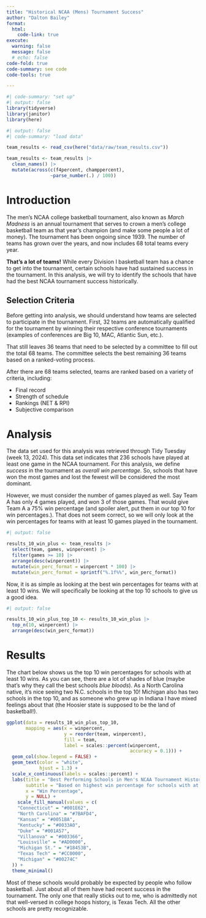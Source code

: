 ```yaml
---
title: "Historical NCAA (Mens) Tournament Success"
author: "Dalton Bailey"
format: 
  html:
    code-link: true
execute:
  warning: false
  message: false
  # echo: false
code-fold: true
code-summary: see code
code-tools: true

---
```

```r
#| code-summary: "set up"
#| output: false
library(tidyverse)
library(janitor)
library(here)
```

```r
#| output: false
#| code-summary: "load data"

team_results <- read_csv(here("data/raw/team_results.csv"))

team_results <- team_results |> 
  clean_names() |> 
  mutate(across(c(f4percent, champpercent), 
                ~parse_number(.) / 100))
```

# Introduction
The men's NCAA college basketball tournament, also known as *March Madness* is an annual tournament that serves to crown a men's college basketball team as that year's champion (and make some people a lot of money). The tournament has been ongoing since 1939. The number of teams has grown over the years, and now includes 68 total teams every year. 

**That's a lot of teams!** While every Division I basketball team has a chance to get into the tournament, certain schools have had sustained success in the tournament. In this analysis, we will try to identify the schools that have had the best NCAA tournament success historically. 

## Selection Criteria
Before getting into analysis, we should understand how teams are selected to participate in the tournament. First, 32 teams are automatically qualified for the tournament by winning their respective conference tournaments (examples of conferences are Big 10, MAC, Atlantic Sun, etc.).

That still leaves 36 teams that need to be selected by a committee to fill out the total 68 teams. The committee selects the best remaining 36 teams based on a ranked-voting process.

After there are 68 teams selected, teams are ranked based on a variety of criteria, including:

- Final record
- Strength of schedule
- Rankings (NET & RPI)
- Subjective comparison

# Analysis 
The data set used for this analysis was retrieved through Tidy Tuesday (week 13, 2024). This data set indicates that 236 schools have played at least one game in the NCAA tournament. For this analysis, we define *success* in the tournament as *overall win percentage*. So, schools that have won the most games and lost the fewest will be considered the most dominant. 

However, we must consider the number of games played as well. Say Team A has only 4 games played, and won 3 of those games. That would give Team A a 75% win percentage (and spoiler alert, put them in our top 10 for win percentages.). That does not seem correct, so we will only look at the win percentages for teams with at least 10 games played in the tournament. 

```r
#| output: false

results_10_win_plus <- team_results |> 
  select(team, games, winpercent) |> 
  filter(games >= 10) |> 
  arrange(desc(winpercent)) |> 
  mutate(win_perc_format = winpercent * 100) |> 
  mutate(win_perc_format = sprintf("%.1f%%", win_perc_format))
```

Now, it is as simple as looking at the best win percentages for teams with at least 10 wins. We will specifically be looking at the top 10 schools to give us a good idea. 

```r
#| output: false

results_10_win_plus_top_10 <- results_10_win_plus |> 
  top_n(10, winpercent) |> 
  arrange(desc(win_perc_format))
```

# Results
The chart below shows us the top 10 win percentages for schools with at least 10 wins. As you can see, there are a lot of shades of blue (maybe that's why they call the best schools *blue bloods*). As a North Carolina native, it's nice seeing two N.C. schools in the top 10! Michigan also has two schools in the top 10, and as someone who grew up in Indiana I have mixed feelings about that (the Hoosier state is supposed to be the land of basketball!). 

```r
ggplot(data = results_10_win_plus_top_10,
       mapping = aes(x = winpercent,
                     y = reorder(team, winpercent),
                     fill = team,
                     label = scales::percent(winpercent,
                                             accuracy = 0.1))) +
  geom_col(show.legend = FALSE) +
  geom_text(color = "white",
            hjust = 1.3) +
  scale_x_continuous(labels = scales::percent) +
  labs(title = "Best Performing Schools in Men's NCAA Tournament History",
       subtitle = "Based on highest win percentage for schools with at least 10 games played",
       x = "Win Percentage",
       y = NULL) +
    scale_fill_manual(values = c(
    "Connecticut" = "#001E62",
    "North Carolina" = "#7BAFD4",
    "Kansas" = "#0051BA",
    "Kentucky" = "#0033A0",
    "Duke" = "#001A57",
    "Villanova" = "#003366",
    "Louisville" = "#AD0000",
    "Michigan St." = "#18453B",
    "Texas Tech" = "#CC0000",
    "Michigan" = "#00274C"
  )) +
  theme_minimal()

```

Most of these schools would probably be expected by people who follow basketball. Just about all of them have had recent success in the tournament. The only one that really sticks out to me, who is admittedly not that well-versed in college hoops history, is Texas Tech. All the other schools are pretty recognizable.
